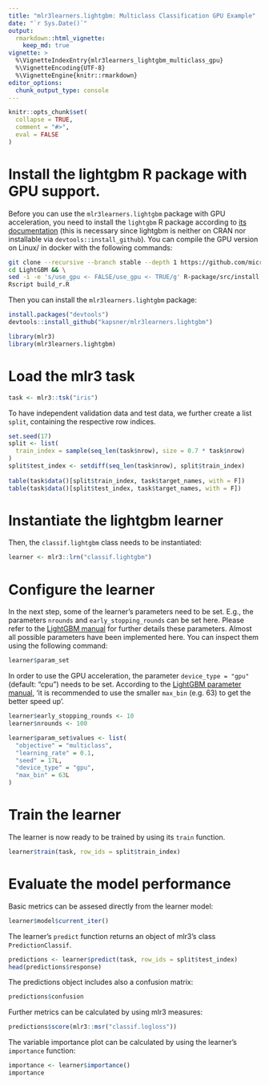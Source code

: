 ```yaml
---
title: "mlr3learners.lightgbm: Multiclass Classification GPU Example"
date: "`r Sys.Date()`"
output:
  rmarkdown::html_vignette:
    keep_md: true
vignette: >
  %\VignetteIndexEntry{mlr3learners_lightgbm_multiclass_gpu}
  %\VignetteEncoding{UTF-8}
  %\VignetteEngine{knitr::rmarkdown}
editor_options: 
  chunk_output_type: console
---
```


```r
knitr::opts_chunk$set(
  collapse = TRUE,
  comment = "#>",
  eval = FALSE
)
```

# Install the lightgbm R package with GPU support.

Before you can use the `mlr3learners.lightgbm` package with GPU acceleration, you need to install the `lightgbm` R package according to [its documentation](https://github.com/microsoft/LightGBM/blob/master/R-package/README.md) (this is necessary since lightgbm is neither on CRAN nor installable via `devtools::install_github`).
You can compile the GPU version on Linux/ in docker with the following commands: 

```bash
git clone --recursive --branch stable --depth 1 https://github.com/microsoft/LightGBM
cd LightGBM && \
sed -i -e 's/use_gpu <- FALSE/use_gpu <- TRUE/g' R-package/src/install.libs.R && \
Rscript build_r.R
```

Then you can install the `mlr3learners.lightgbm` package:

```r
install.packages("devtools")
devtools::install_github("kapsner/mlr3learners.lightgbm")
```

```r
library(mlr3)
library(mlr3learners.lightgbm)
```
# Load the mlr3 task

```r
task <- mlr3::tsk("iris")
```

To have independent validation data and test data, we further create a list `split`, containing the respective row indices.

```r
set.seed(17)
split <- list(
  train_index = sample(seq_len(task$nrow), size = 0.7 * task$nrow)
)
split$test_index <- setdiff(seq_len(task$nrow), split$train_index)
                            
table(task$data()[split$train_index, task$target_names, with = F])
table(task$data()[split$test_index, task$target_names, with = F])
```

# Instantiate the lightgbm learner 

Then, the `classif.lightgbm` class needs to be instantiated: 

```r
learner <- mlr3::lrn("classif.lightgbm")
```

# Configure the learner 

In the next step, some of the learner's parameters need to be set. E.g., the parameters `nrounds` and `early_stopping_rounds` can be set here. Please refer to the [LightGBM manual](https://lightgbm.readthedocs.io) for further details these parameters. Almost all possible parameters have been implemented here. You can inspect them using the following command: 

```r
learner$param_set
```

In order to use the GPU acceleration, the parameter `device_type = "gpu"` (default: "cpu") needs to be set. According to the [LightGBM parameter manual](https://lightgbm.readthedocs.io/en/latest/Parameters.html), 'it is recommended to use the smaller `max_bin` (e.g. 63) to get the better speed up'. 

```r
learner$early_stopping_rounds <- 10
learner$nrounds <- 100

learner$param_set$values <- list(
  "objective" = "multiclass",
  "learning_rate" = 0.1,
  "seed" = 17L,
  "device_type" = "gpu",
  "max_bin" = 63L
)
```

# Train the learner 

The learner is now ready to be trained by using its `train` function. 

```r
learner$train(task, row_ids = split$train_index)
```

# Evaluate the model performance 

Basic metrics can be assesed directly from the learner model: 

```r
learner$model$current_iter()
```

The learner's `predict` function returns an object of mlr3's class `PredictionClassif`. 

```r
predictions <- learner$predict(task, row_ids = split$test_index)
head(predictions$response)
```

The predictions object includes also a confusion matrix:

```r
predictions$confusion
```

Further metrics can be calculated by using mlr3 measures:

```r
predictions$score(mlr3::msr("classif.logloss"))
```

The variable importance plot can be calculated by using the learner's `importance` function:

```r
importance <- learner$importance()
importance
```
